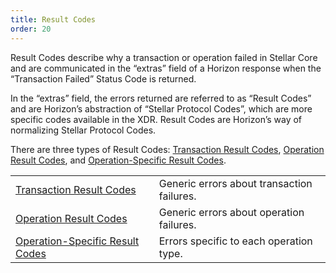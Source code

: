 ```yaml
---
title: Result Codes
order: 20
---
```


Result Codes describe why a transaction or operation failed in Stellar Core and are communicated in the “extras” field of a Horizon response when the “Transaction Failed” Status Code is returned.

In the “extras” field, the errors returned are referred to as “Result Codes” and are Horizon’s abstraction of “Stellar Protocol Codes”, which are more specific codes available in the XDR. Result Codes are Horizon’s way of normalizing Stellar Protocol Codes.

There are three types of Result Codes: [Transaction Result Codes](./transaction-result-codes.mdx), [Operation Result Codes](./operation-result-codes.mdx), and [Operation-Specific Result Codes](/operation-specific-result-codes/index.mdx).

<NavTable title="Result Code Types">

|  |  |
| --- | --- |
| [Transaction Result Codes](./transaction-result-codes.mdx) | Generic errors about transaction failures. |
| [Operation Result Codes](./operation-result-codes.mdx) | Generic errors about operation failures. |
| [Operation-Specific Result Codes](/operation-specific-result-codes/index.mdx) | Errors specific to each operation type. |

</NavTable>
